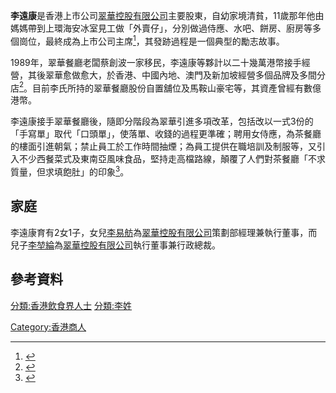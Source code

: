 {{copyedit|time=2015-02-16T04:38:43+00:00}}

'''李遠康'''是香港上市公司[[翠華控股有限公司|翠華控股有限公司]]主要股東，自幼家境清貧，11歲那年他由媽媽帶到上環海安冰室見工做「外賣仔」，分別做過侍應、水吧、餅房、廚房等多個崗位，最終成為上市公司主席<ref>{{Cite web |url=http://eastweek.my-magazine.me/?aid=19525 |title=60億茶餐廳王國擬上市外賣仔發達傳奇 |access-date=2015-02-16 |archive-date=2016-03-04 |archive-url=https://web.archive.org/web/20160304095744/http://eastweek.my-magazine.me/?aid=19525 |dead-url=no }}</ref>，其發跡過程是一個典型的勵志故事。

1989年，翠華餐廳老闆蔡創波一家移民，李遠康等夥計以二十幾萬港幣接手經營，其後翠華愈做愈大，於香港、中國內地、澳門及新加坡經營多個品牌及多間分店<ref>{{cite news|url=http://news.stheadline.com/dailynews/headline_news_detail_columnist.asp?id=214828&section_name=wtt&kw=0|title=Executive日記——當年逾20萬元售「翠華」師傅創「康年」賣包聞名|date=2012年11月15日|newspaper=''[[頭條日報|頭條日報]]''|accessdate=2015年12月1日|archive-date=2019年8月19日|archive-url=https://web.archive.org/web/20190819172133/http://news.stheadline.com/dailynews/headline_news_detail_columnist.asp?id=214828&section_name=wtt&kw=0|dead-url=no}}</ref>。目前李氏所持的翠華餐廳股份自置舖位及馬鞍山豪宅等，其資產曾經有數億港幣。

李遠康接手翠華餐廳後，隨即分階段為翠華引進多項改革，包括改以一式3份的「手寫單」取代「口頭單」，使落單、收錢的過程更準確；聘用女侍應，為茶餐廳的樓面引進朝氣；禁止員工於工作時間抽煙；為員工提供在職培訓及制服等，又引入不少西餐菜式及東南亞風味食品，堅持走高檔路線，顛覆了人們對茶餐廳「不求質量，但求填飽肚」的印象<ref>{{Cite web |url=https://www.thenewslens.com/article/43614 |title=從外賣仔到上市公司老闆——翠華李遠康就是多行了這「一小步」 |access-date=2021-12-03 |archive-date=2021-12-03 |archive-url=https://web.archive.org/web/20211203092849/https://www.thenewslens.com/article/43614 |dead-url=no }}</ref>。

==家庭==
李遠康育有2女1子，女兒[[李易舫|李易舫]]為[[翠華控股有限公司|翠華控股有限公司]]策劃部經理兼執行董事，而兒子[[李堃綸|李堃綸]]為[[翠華控股有限公司|翠華控股有限公司]]執行董事兼行政總裁。

==參考資料==
{{reflist}}

[[Category:香港商人|Category:香港商人]]
[[分類:香港飲食界人士|分類:香港飲食界人士]]
[[分類:李姓|分類:李姓]]
